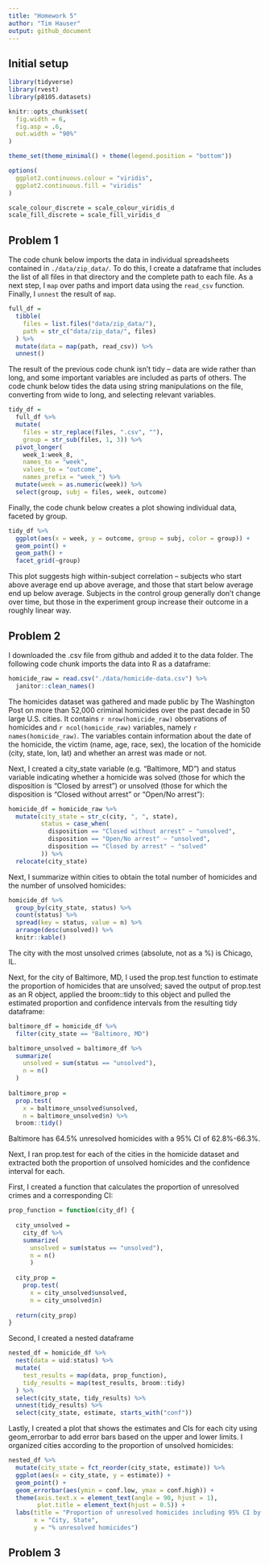 ```yaml
---
title: "Homework 5"
author: "Tim Hauser"
output: github_document
---
```


## Initial setup

```r
library(tidyverse)
library(rvest)
library(p8105.datasets)

knitr::opts_chunk$set(
  fig.width = 6,
  fig.asp = .6,
  out.width = "90%"
)

theme_set(theme_minimal() + theme(legend.position = "bottom"))

options(
  ggplot2.continuous.colour = "viridis",
  ggplot2.continuous.fill = "viridis"
)

scale_colour_discrete = scale_colour_viridis_d
scale_fill_discrete = scale_fill_viridis_d
```

## Problem 1

The code chunk below imports the data in individual spreadsheets contained in `./data/zip_data/`. To do this, I create a dataframe that includes the list of all files in that directory and the complete path to each file. As a next step, I `map` over paths and import data using the `read_csv` function. Finally, I `unnest` the result of `map`.

```r
full_df = 
  tibble(
    files = list.files("data/zip_data/"),
    path = str_c("data/zip_data/", files)
  ) %>% 
  mutate(data = map(path, read_csv)) %>% 
  unnest()
```

The result of the previous code chunk isn't tidy -- data are wide rather than long, and some important variables are included as parts of others. The code chunk below tides the data using string manipulations on the file, converting from wide to long, and selecting relevant variables. 

```r
tidy_df = 
  full_df %>% 
  mutate(
    files = str_replace(files, ".csv", ""),
    group = str_sub(files, 1, 3)) %>% 
  pivot_longer(
    week_1:week_8,
    names_to = "week",
    values_to = "outcome",
    names_prefix = "week_") %>% 
  mutate(week = as.numeric(week)) %>% 
  select(group, subj = files, week, outcome)
```

Finally, the code chunk below creates a plot showing individual data, faceted by group. 

```r
tidy_df %>% 
  ggplot(aes(x = week, y = outcome, group = subj, color = group)) + 
  geom_point() + 
  geom_path() + 
  facet_grid(~group)
```

This plot suggests high within-subject correlation -- subjects who start above average end up above average, and those that start below average end up below average. Subjects in the control group generally don't change over time, but those in the experiment group increase their outcome in a roughly linear way. 

## Problem 2

I downloaded the .csv file from github and added it to the data folder. The following code chunk imports the data into R as a dataframe:

```r
homicide_raw = read.csv("./data/homicide-data.csv") %>% 
  janitor::clean_names()
```

The homicides dataset was gathered and made public by The Washington Post on more than 52,000 criminal homicides over the past decade in 50 large U.S. cities. It contains ``r nrow(homicide_raw)`` observations of homicides and ``r ncol(homicide_raw)`` variables, namely ``r names(homicide_raw)``. The variables contain information about the date of the homicide, the victim (name, age, race, sex), the location of the homicide (city, state, lon, lat) and whether an arrest was made or not. 

Next, I created a city_state variable (e.g. “Baltimore, MD”) and status variable indicating whether a homicide was solved (those for which the disposition is “Closed by arrest”) or unsolved (those for which the disposition is “Closed without arrest” or “Open/No arrest”):

```r
homicide_df = homicide_raw %>% 
  mutate(city_state = str_c(city, ", ", state),
         status = case_when(
           disposition == "Closed without arrest" ~ "unsolved",
           disposition == "Open/No arrest" ~ "unsolved",
           disposition == "Closed by arrest" ~ "solved"
         )) %>% 
  relocate(city_state)
```

Next, I summarize within cities to obtain the total number of homicides and the number of unsolved homicides:

```r
homicide_df %>%
  group_by(city_state, status) %>%
  count(status) %>%
  spread(key = status, value = n) %>% 
  arrange(desc(unsolved)) %>% 
  knitr::kable()
```

The city with the most unsolved crimes (absolute, not as a %) is Chicago, IL.

Next, for the city of Baltimore, MD, I used the prop.test function to estimate the proportion of homicides that are unsolved; saved the output of prop.test as an R object, applied the broom::tidy to this object and pulled the estimated proportion and confidence intervals from the resulting tidy dataframe:

```r
baltimore_df = homicide_df %>%
  filter(city_state == "Baltimore, MD")

baltimore_unsolved = baltimore_df %>%   
  summarize(
    unsolved = sum(status == "unsolved"),
    n = n()
  )
  
baltimore_prop = 
  prop.test(
    x = baltimore_unsolved$unsolved,
    n = baltimore_unsolved$n) %>% 
  broom::tidy()
```

Baltimore has 64.5% unresolved homicides with a 95% CI of 62.8%-66.3%.


Next, I ran prop.test for each of the cities in the homicide dataset and extracted both the proportion of unsolved homicides and the confidence interval for each.

First, I created a function that calculates the proportion of unresolved crimes and a corresponding CI:

```r
prop_function = function(city_df) {
  
  city_unsolved =
    city_df %>%
    summarize(
      unsolved = sum(status == "unsolved"),
      n = n()
      )
  
  city_prop =
    prop.test(
      x = city_unsolved$unsolved,
      n = city_unsolved$n)
  
  return(city_prop)
}
```

Second, I created a nested dataframe

```r
nested_df = homicide_df %>%
  nest(data = uid:status) %>% 
  mutate(
    test_results = map(data, prop_function),
    tidy_results = map(test_results, broom::tidy)
  ) %>% 
  select(city_state, tidy_results) %>% 
  unnest(tidy_results) %>% 
  select(city_state, estimate, starts_with("conf"))
```

Lastly, I created a plot that shows the estimates and CIs for each city using geom_errorbar to add error bars based on the upper and lower limits. I organized cities according to the proportion of unsolved homicides:

```r
nested_df %>%
  mutate(city_state = fct_reorder(city_state, estimate)) %>%
  ggplot(aes(x = city_state, y = estimate)) +
  geom_point() +
  geom_errorbar(aes(ymin = conf.low, ymax = conf.high)) +
  theme(axis.text.x = element_text(angle = 90, hjust = 1), 
        plot.title = element_text(hjust = 0.5)) +
  labs(title = "Proportion of unresolved homicides including 95% CI by city",
       x = "City, State",
       y = "% unresolved homicides") 
```


## Problem 3